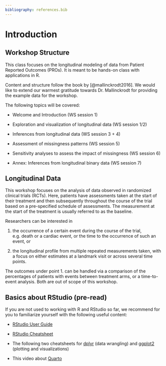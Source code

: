 ```yaml
---
bibliography: references.bib
---
```


# Introduction

## Workshop Structure

This class focuses on the longitudinal modeling of data from Patient Reported Outcomes (PROs). It is meant to be hands-on class with applications in R.

Content and structure follow the book by [@mallinckrodt2016]. We would like to extend our warmest gratitude towards Dr. Mallinckrodt for providing the example data for the workshop.

The following topics will be covered:

-   Welcome and Introduction (WS session 1)

-   Exploration and visualization of longitudinal data (WS session 1/2)

-   Inferences from longitudinal data (WS session 3 + 4)

-   Assessment of missingness patterns (WS session 5)

-   Sensitivity analyses to assess the impact of missingness (WS session 6)

-   Annex: Inferences from longitudinal binary data (WS session 7)

## Longitudinal Data

This workshop focuses on the analysis of data observed in randomized clinical trials (RCTs). Here, patients have assessments taken at the start of their treatment and then subsequently throughout the course of the trial based on a pre-specified schedule of assessments. The measurement at the start of the treatment is usually referred to as the baseline.

Researchers can be interested in

1.  the occurrence of a certain event during the course of the trial, e.g. death or a cardiac event, or the time to the occurrence of such an event, or

2.  the longitudinal profile from multiple repeated measurements taken, with a focus on either estimates at a landmark visit or across several time points.

The outcomes under point 1. can be handled via a comparison of the percentages of patients with events between treatment arms, or a time-to-event analysis. Both are out of scope of this workshop.

## Basics about RStudio (pre-read)

If you are not used to working with R and RStudio so far, we recommend for you to familiarize yourself with the following useful content:

-   [RStudio User Guide](https://docs.posit.co/ide/user/)

-   [RStudio Cheatsheet](https://rstudio.github.io/cheatsheets/html/rstudio-ide.html)

-   The following two cheatsheets for [dplyr](https://rstudio.github.io/cheatsheets/html/data-transformation.html) (data wrangling) and [ggplot2](https://rstudio.github.io/cheatsheets/html/data-visualization.html) (plotting and visualizations)

-   This video about [Quarto](https://www.youtube.com/watch?v=_f3latmOhew)
